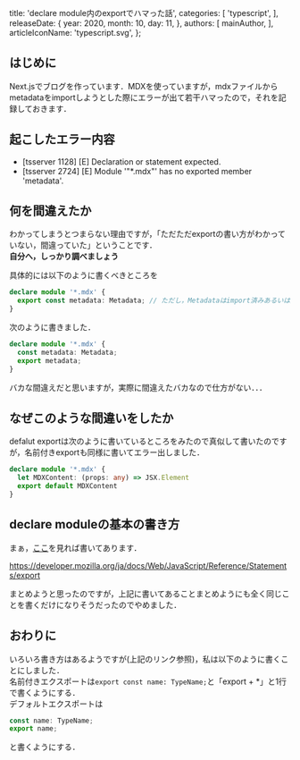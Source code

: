 
  title: 'declare module内のexportでハマった話',
  categories: [
    'typescript',
  ],
  releaseDate: {
    year: 2020,
    month: 10,
    day: 11,
  },
  authors: [
    mainAuthor,
  ],
  articleIconName: 'typescript.svg',
};

## はじめに

Next.jsでブログを作っています．MDXを使っていますが，mdxファイルからmetadataをimportしようとした際にエラーが出て若干ハマったので，それを記録しておきます．  
## 起こしたエラー内容
- \[tsserver 1128\] \[E\] Declaration or statement expected.
- \[tsserver 2724\] \[E\] Module \'\"\*\.mdx\"\' has no exported member \'metadata\'\.

## 何を間違えたか

わかってしまうとつまらない理由ですが，「ただただexportの書い方がわかっていない，間違っていた」ということです．  
**自分へ，しっかり調べましょう**  
  
具体的には以下のように書くべきところを

```typescript
declare module '*.mdx' {
  export const metadata: Metadata; // ただし，Metadataはimport済みあるいは定義済みを想定
}
```

次のように書きました．

```typescript
declare module '*.mdx' {
  const metadata: Metadata;
  export metadata;
}
```

バカな間違えだと思いますが，実際に間違えたバカなので仕方がない．．．

## なぜこのような間違いをしたか

defalut exportは次のように書いているところをみたので真似して書いたのですが，名前付きexportも同様に書いてエラー出しました．

```typescript
declare module '*.mdx' {
  let MDXContent: (props: any) => JSX.Element
  export default MDXContent
}
```

## declare moduleの基本の書き方

まぁ，[ここ](https://developer.mozilla.org/ja/docs/Web/JavaScript/Reference/Statements/export)を見れば書いてあります．  

https://developer.mozilla.org/ja/docs/Web/JavaScript/Reference/Statements/export

まとめようと思ったのですが，上記に書いてあることまとめようにも全く同じことを書くだけになりそうだったのでやめました．

## おわりに
いろいろ書き方はあるようですが(上記のリンク参照)，私は以下のように書くことにしました．  
名前付きエクスポートは`export const name: TypeName;`と「export + \*」と1行で書くようにする．  
デフォルトエクスポートは
```typescript
const name: TypeName;
export name;
```
と書くようにする．

